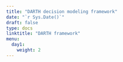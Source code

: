 ```yaml
---
title: "DARTH decision modeling framework"
date: "`r Sys.Date()`"
draft: false
type: docs
linktitle: "DARTH framework"
menu:
  day1:
    weight: 2
---
```


<!-- ## Slides -->

<!-- [Download DARTH framework - short](../../../Course_Modularization/Intro, general, packages/dampack-darthpack/Framework---short-version.html) -->

<!-- [Download DARTH framework slides](../../../Course_Modularization/Intro, general, packages/dampack-darthpack/Coding framework_SMDM_Poster_56'x36'_v1.pdf) -->

<!-- [Full paper](https://www.ncbi.nlm.nih.gov/pmc/articles/PMC6871515/) -->

<!-- [GitHub guide](../../../Course_Modularization/Intro, general, packages/Guide to Using GitHub.pdf) -->